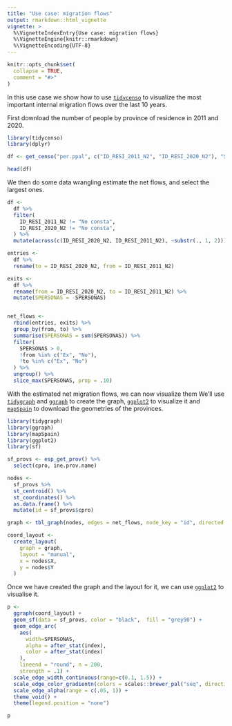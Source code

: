 ```yaml
---
title: "Use case: migration flows"
output: rmarkdown::html_vignette
vignette: >
  %\VignetteIndexEntry{Use case: migration flows}
  %\VignetteEngine{knitr::rmarkdown}
  %\VignetteEncoding{UTF-8}
---
```


```r
knitr::opts_chunk$set(
  collapse = TRUE,
  comment = "#>"
)
```

In this use case we show how to use [`tidycenso`](https://github.com/rOpenSpain/tidycenso) to visualize the most important internal migration flows over the last 10 years.

First download the number of people by province of residence in 2011 and 2020.

```r
library(tidycenso)
library(dplyr)

df <- get_censo("per.ppal", c("ID_RESI_2011_N2", "ID_RESI_2020_N2"), "SPERSONAS")

head(df)
```

We then do some data wrangling estimate the net flows, and select the largest ones.

```r

df <- 
  df %>% 
  filter(
    ID_RESI_2011_N2 != "No consta",
    ID_RESI_2020_N2 != "No consta",
  ) %>% 
  mutate(across(c(ID_RESI_2020_N2, ID_RESI_2011_N2), ~substr(., 1, 2))) 

entries <- 
  df %>% 
  rename(to = ID_RESI_2020_N2, from = ID_RESI_2011_N2)

exits <- 
  df %>% 
  rename(from = ID_RESI_2020_N2, to = ID_RESI_2011_N2) %>% 
  mutate(SPERSONAS = -SPERSONAS)


net_flows <- 
  rbind(entries, exits) %>% 
  group_by(from, to) %>% 
  summarise(SPERSONAS = sum(SPERSONAS)) %>% 
  filter(
    SPERSONAS > 0,
    !from %in% c("Ex", "No"),
    !to %in% c("Ex", "No")
  ) %>% 
  ungroup() %>% 
  slice_max(SPERSONAS, prop = .10)

```

With the estimated net migration flows, we can now visualize them We'll use [`tidygraph`](https://tidygraph.data-imaginist.com/) and [`ggraph`](https://ggraph.data-imaginist.com/index.html) to create the graph, [`ggplot2`](https://ggplot2.tidyverse.org/) to visualize it and [`mapSpain`](https://ropenspain.github.io/mapSpain/index.html) to download the geometries of the provinces.

```r

library(tidygraph)
library(ggraph)
library(mapSpain)
library(ggplot2)
library(sf)

sf_provs <- esp_get_prov() %>%
  select(cpro, ine.prov.name)

nodes <- 
  sf_provs %>% 
  st_centroid() %>% 
  st_coordinates() %>% 
  as.data.frame() %>% 
  mutate(id = sf_provs$cpro)

graph <- tbl_graph(nodes, edges = net_flows, node_key = "id", directed = T)

coord_layout <- 
  create_layout(
    graph = graph,
    layout = "manual", 
    x = nodes$X,
    y = nodes$Y
  )


```


Once we have created the graph and the layout for it, we can use [`ggplot2`](https://ggplot2.tidyverse.org/) to visualise it.
```r

p <- 
  ggraph(coord_layout) +
  geom_sf(data = sf_provs, color = "black",  fill = "grey90") +
  geom_edge_arc(
    aes(
      width=SPERSONAS,
      alpha = after_stat(index),
      color = after_stat(index)
    ),
    lineend = "round", n = 200,
    strength = .1) +
  scale_edge_width_continuous(range=c(0.1, 1.5)) +
  scale_edge_color_gradientn(colors = scales::brewer_pal("seq", direction = 1)(5)[3:5]) + 
  scale_edge_alpha(range = c(.05, 1)) +
  theme_void() +
  theme(legend.position = "none")

p

```

